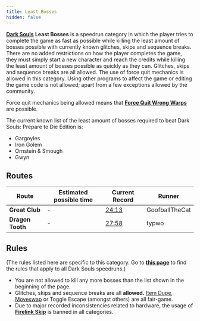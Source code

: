 ```yaml
---
title: Least Bosses
hidden: false
---
```


[**Dark Souls**](/darksouls)        **Least Bosses** is a speedrun category in which the player tries to complete the game as fast as possible while killing the least amount of bosses possible with currently known glitches, skips and sequence breaks. There are no added restrictions on how the player completes the game, they must simply start a new character and reach the credits while killing the least amount of bosses possible as quickly as they can. Glitches, skips and sequence breaks are all allowed. The use of force quit mechanics is allowed in this category. Using other programs to affect the game or editing the game code is not allowed; apart from a few exceptions allowed by the community.

Force quit mechanics being allowed means that [**Force Quit Wrong Warps**](/darksouls/wrong-warp) are possible.

The current known list of the least amount of bosses required to beat Dark Souls: Prepare to Die Edition is:

- Gargoyles
- Iron Golem
- Ornstein & Smough
- Gwyn

## Routes

| Route | Estimated possible time | Current Record | Runner |
|-------|------------------------|----------------|---------|
| **Great Club** | - | [24:13](https://www.youtube.com/watch?v=JWjOV7aK8u0) | GoofballTheCat |
| **Dragon Tooth** | - | [27:58](https://www.twitch.tv/videos/337059630) | typwo |

## Rules

(The rules listed here are specific to this category. Go to [**this page**](/darksouls#rules) to find the rules that apply to all Dark Souls speedruns.)

- You are not allowed to kill any more bosses than the list shown in the beginning of the page.
- Glitches, skips and sequence breaks are all **allowed.**  [Item Dupe](/darksouls/item-dupe), [Moveswap](/darksouls/moveswap) or Toggle Escape (amongst others) are all fair-game.
- Due to major recorded inconsistencies related to hardware, the usage of [**Firelink Skip**](/darksouls/firelink-skip) is banned in all categories.
